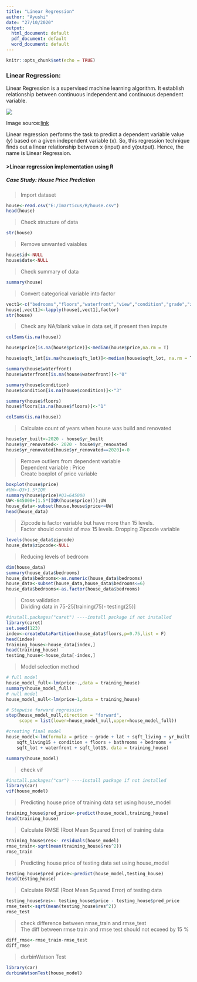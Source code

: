 ---
title: "Linear Regression"
author: "Ayushi"
date: "27/10/2020"
output:
  html_document: default
  pdf_document: default
  word_document: default
---

```{r setup, include=FALSE}
knitr::opts_chunk$set(echo = TRUE)
```

### Linear Regression:
Linear Regression is a supervised machine learning algorithm. It establish relationship between continuous independent and continuous dependent variable.

![](E:/LR.png)

Image source:[link](https://www.javatpoint.com/linear-regression-in-machine-learning)

Linear regression performs the task to predict a dependent variable value (y) based on a given independent variable (x). So, this regression technique finds out a linear relationship between x (input) and y(output). Hence, the name is Linear Regression.

#### >**Linear regression implementation using R**
##### **Case Study:** *House Price Prediction*
> Import dataset

```{r read_data}
house<-read.csv("E:/Imarticus/R/house.csv")
head(house) 
```
> Check structure of data

```{r stucture}
str(house)
```
> Remove unwanted vaiables

```{r remove_var}
house$id<-NULL
house$date<-NULL
```
>Check summary of data

```{r su}
summary(house)
```
>Convert categorical variable into factor

```{r factor}
vect1<-c("bedrooms","floors","waterfront","view","condition","grade","zipcode")
house[,vect1]<-lapply(house[,vect1],factor)
str(house)
```
>Check any NA/blank value in data set, if present then impute

```{r impute}
colSums(is.na(house))

house$price[is.na(house$price)]<-median(house$price,na.rm = T)

house$sqft_lot[is.na(house$sqft_lot)]<-median(house$sqft_lot, na.rm = T)

summary(house$waterfront)
house$waterfront[is.na(house$waterfront)]<-"0"

summary(house$condition)
house$condition[is.na(house$condition)]<-"3"

summary(house$floors)
house$floors[is.na(house$floors)]<-"1"

colSums(is.na(house))
```
> Calculate count of years when house was build and renovated

```{r cal}
house$yr_built<-2020 - house$yr_built
house$yr_renovated<- 2020 - house$yr_renovated
house$yr_renovated[house$yr_renovated==2020]<-0
```
> Remove outliers from dependent variable  
Dependent variable : Price  
Create boxplot of price variable

```{r outlier}
boxplot(house$price)
#UW<-Q3+1.5*IQR
summary(house$price)#Q3=645000
UW<-645000+(1.5*(IQR(house$price)));UW
house_data<-subset(house,house$price<=UW)
head(house_data)
```
> Zipcode is factor variable but have more than 15 levels.  
Factor should consist of max 15 levels. Dropping Zipcode variable

```{r fact}
levels(house_data$zipcode)
house_data$zipcode<-NULL
```
> Reducing levels of bedroom

```{r out}
dim(house_data)
summary(house_data$bedrooms)
house_data$bedrooms<-as.numeric(house_data$bedrooms)
house_data<-subset(house_data,house_data$bedrooms<=6)
house_data$bedrooms<-as.factor(house_data$bedrooms)
```

> Cross validation  
Dividing data in 75-25[training(75)- testing(25)]

```{r part}
#install.packages("caret") ----install package if not installed
library(caret)
set.seed(123)
index<-createDataPartition(house_data$floors,p=0.75,list = F)
head(index)
training_house<-house_data[index,]
head(training_house)
testing_house<-house_data[-index,]
```
> Model selection method

```{r selection}
# full model
house_model_full<-lm(price~.,data = training_house)
summary(house_model_full)
# null model 
house_model_null<-lm(price~1,data = training_house)

# Stepwise forward regression
step(house_model_null,direction = "forward",
     scope = list(lower=house_model_null,upper=house_model_full))

#creating final model
house_model<-lm(formula = price ~ grade + lat + sqft_living + yr_built + view + 
    sqft_living15 + condition + floors + bathrooms + bedrooms + 
    sqft_lot + waterfront + sqft_lot15, data = training_house)

summary(house_model)
```
>check vif

```{r vif}
#install.packages("car") ----install package if not installed
library(car)
vif(house_model)
```

> Predicting house price of training data set using house_model

```{r pre}
training_house$pred_price<-predict(house_model,training_house)
head(training_house)
```
> Calculate RMSE (Root Mean Squared Error) of training data

```{r RMSE}
training_house$res<- residuals(house_model)
rmse_train<-sqrt(mean(training_house$res^2))
rmse_train
```
> Predicting house price of testing data set using house_model

```{r test_pred}
testing_house$pred_price<-predict(house_model,testing_house)
head(testing_house)
```
> Calculate RMSE (Root Mean Squared Error) of testing data

```{r RMSE_test}
testing_house$res<- testing_house$price - testing_house$pred_price
rmse_test<-sqrt(mean(testing_house$res^2))
rmse_test
```
> check difference between rmse_train and rmse_test  
The diff between rmse train and rmse test should not ecxeed by 15 %

```{r check}
diff_rmse<-rmse_train-rmse_test
diff_rmse
```
> durbinWatson Test

```{r dur}
library(car)
durbinWatsonTest(house_model)
```
